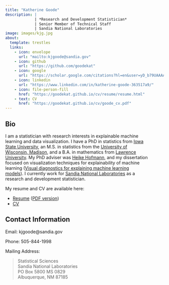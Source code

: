 ```yaml
---
title: "Katherine Goode"
description: | 
             | *Research and Development Statistician*
             | Senior Member of Technical Staff
             | Sandia National Laboratories
image: images/kjg.jpg
about:
  template: trestles
  links:
    - icon: envelope
      url: "mailto:kjgoode@sandia.gov"
    - icon: github
      url: "https://github.com/goodekat"
    - icon: google
      url: "https://scholar.google.com/citations?hl=en&user=yD_b79UAAAAJ"
    - icon: linkedin
      url: "https://www.linkedin.com/in/katherine-goode-363517a9/"
    - icon: file-person-fill
      href: "https://goodekat.github.io/cv/resume/resume.html"
    - text: CV
      href: "https://goodekat.github.io/cv/goode_cv.pdf"
---
```


::: {.column-page style="width: 90%"}
## Bio

I am a statistician with research interests in explainable machine learning and data visualization. I have a PhD in statistics from [Iowa State University](https://www.stat.iastate.edu/), an M.S. in statistics from the [University of Wisconsin, Madison](https://stat.wisc.edu/), and a B.A. in mathematics from [Lawrence University](https://www.lawrence.edu/academics/college/mathematics). My PhD adviser was [Heike Hofmann](https://github.com/heike), and my dissertation focused on visualization techniques for explainability of machine learning ([Visual diagnostics for explaining machine learning models](https://dr.lib.iastate.edu/items/abac51d2-c05b-4ef2-90f5-03740ff5c682)). I currently work for [Sandia National Laboratories](https://www.sandia.gov/) as a research and development statistician.

My resume and CV are available here:

- [Resume](https://goodekat.github.io/cv/resume/goode.html) ([PDF version](https://goodekat.github.io/cv/resume/goode.pdf))
- [CV](https://goodekat.github.io/cv/cv/goode.pdf)

## Contact Information

Email: kjgoode\@sandia.gov

Phone: 505-844-1998

Mailing Address:

> Statistical Sciences\
> Sandia National Laboratories\
> PO Box 5800 MS 0829\
> Albuquerque, NM 87185
:::
